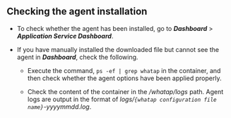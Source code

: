 ## Checking the agent installation

- To check whether the agent has been installed, go to **_Dashboard_** > **_Application Service Dashboard_**.

- If you have manually installed the downloaded file but cannot see the agent in **_Dashboard_**, check the following.

  - Execute the command, `ps -ef | grep whatap` in the container, and then check whether the agent options have been applied properly.

  - Check the content of the container in the */whatap/logs* path. Agent logs are output in the format of _logs/`{whatap configuration file name}`-yyyymmdd.log_.
